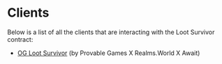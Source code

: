 # Clients

Below is a list of all the clients that are interacting with the Loot Survivor contract:

- [OG Loot Survivor](https://lootsurvivor.io/) (by Provable Games X Realms.World X Await)

